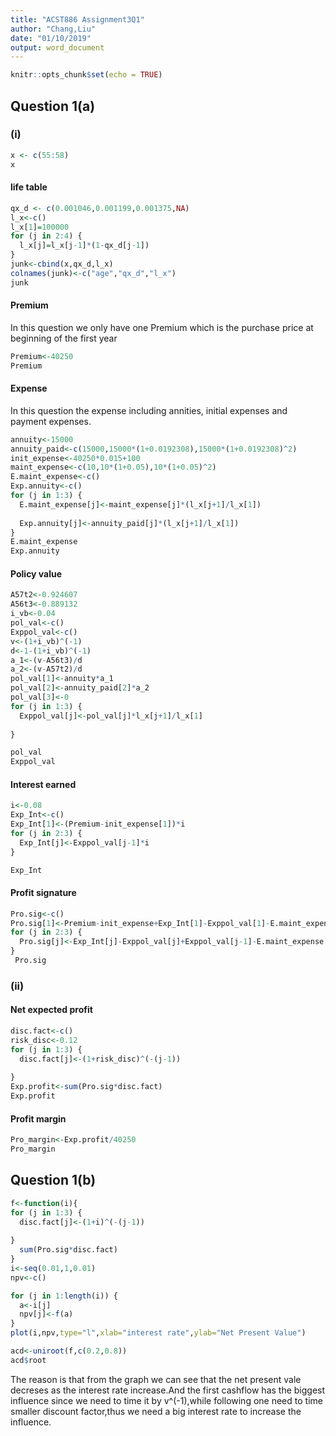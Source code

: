 ```yaml
---
title: "ACST886 Assignment3Q1"
author: "Chang,Liu"
date: "01/10/2019"
output: word_document
---
```


```r
knitr::opts_chunk$set(echo = TRUE)
```

## Question 1(a)

### (i)

```r
x <- c(55:58)
x
```

#### life table

```r
qx_d <- c(0.001046,0.001199,0.001375,NA)
l_x<-c()
l_x[1]=100000
for (j in 2:4) {
  l_x[j]=l_x[j-1]*(1-qx_d[j-1])
}
junk<-cbind(x,qx_d,l_x)
colnames(junk)<-c("age","qx_d","l_x")
junk
```

#### Premium
In this question we only have one Premium which is the purchase price at beginning of the first year
```r
Premium<-40250
Premium
```

#### Expense 
In this question the expense including annities, initial expenses and payment expenses.
```r
annuity<-15000
annuity_paid<-c(15000,15000*(1+0.0192308),15000*(1+0.0192308)^2)
init_expense<-40250*0.015+100
maint_expense<-c(10,10*(1+0.05),10*(1+0.05)^2)
E.maint_expense<-c()
Exp.annuity<-c()
for (j in 1:3) {
  E.maint_expense[j]<-maint_expense[j]*(l_x[j+1]/l_x[1])
  
  Exp.annuity[j]<-annuity_paid[j]*(l_x[j+1]/l_x[1])
}
E.maint_expense
Exp.annuity
```
#### Policy value

```r
A57t2<-0.924607
A56t3<-0.889132
i_vb<-0.04
pol_val<-c()
Exppol_val<-c()
v<-(1+i_vb)^(-1)
d<-1-(1+i_vb)^(-1)
a_1<-(v-A56t3)/d
a_2<-(v-A57t2)/d
pol_val[1]<-annuity*a_1
pol_val[2]<-annuity_paid[2]*a_2
pol_val[3]<-0
for (j in 1:3) {
  Exppol_val[j]<-pol_val[j]*l_x[j+1]/l_x[1]
  
}

pol_val
Exppol_val
```
#### Interest earned
 
```r
i<-0.08
Exp_Int<-c()
Exp_Int[1]<-(Premium-init_expense[1])*i
for (j in 2:3) {
  Exp_Int[j]<-Exppol_val[j-1]*i
}

Exp_Int
```
#### Profit signature

```r
Pro.sig<-c()
Pro.sig[1]<-Premium-init_expense+Exp_Int[1]-Exppol_val[1]-E.maint_expense[1]-Exp.annuity[1]
for (j in 2:3) {
  Pro.sig[j]<-Exp_Int[j]-Exppol_val[j]+Exppol_val[j-1]-E.maint_expense[j]-Exp.annuity[j]
}
 Pro.sig
```

### (ii)

#### Net expected profit
```r
disc.fact<-c()
risk_disc<-0.12
for (j in 1:3) {
  disc.fact[j]<-(1+risk_disc)^(-(j-1))
                    
}
Exp.profit<-sum(Pro.sig*disc.fact)
Exp.profit
```
#### Profit margin
```r
Pro_margin<-Exp.profit/40250
Pro_margin
```

## Question 1(b)
```r
f<-function(i){
for (j in 1:3) {
  disc.fact[j]<-(1+i)^(-(j-1))
                    
}
  sum(Pro.sig*disc.fact)
}
i<-seq(0.01,1,0.01)
npv<-c()

for (j in 1:length(i)) {
  a<-i[j]
  npv[j]<-f(a)
}
plot(i,npv,type="l",xlab="interest rate",ylab="Net Present Value")
```

```r
acd<-uniroot(f,c(0.2,0.8))
acd$root
```
The reason is that from the graph we can see that the net present vale decreses as the interest rate increase.And the first cashflow has the biggest influence since we need to time it by v^(-1),while following one need to time smaller discount factor,thus we need a big interest rate to increase the influence.